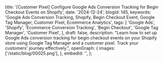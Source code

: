  title:
    '[Customer Pixel] Configure Google Ads Conversion Tracking for Begin Checkout Events on Shopify',
  date: '2024-12-24',
  blogId: 145,
  keywords:
    'Google Ads Conversion Tracking, Shopify, Begin Checkout Event, Google Tag Manager, Customer Pixel, Ecommerce Analytics',
  tags: [
    'Google Ads',
    'Shopify',
    'Ecommerce Conversion Tracking',
    'Begin Checkout',
    'Google Tag Manager',
    'Customer Pixel',
  ],
  draft: false,
  description:
    "Learn how to set up Google Ads conversion tracking for begin checkout events on your Shopify store using Google Tag Manager and a customer pixel. Track your customers' journey effectively.",
  openGraph: {
    images: ['/static/blog/00025.png'],
  },
  embedId: '',
};

<BlogHeader metadata={metadata} />

<DataLayerCodeBlock fileName="begin_checkout.js" />
